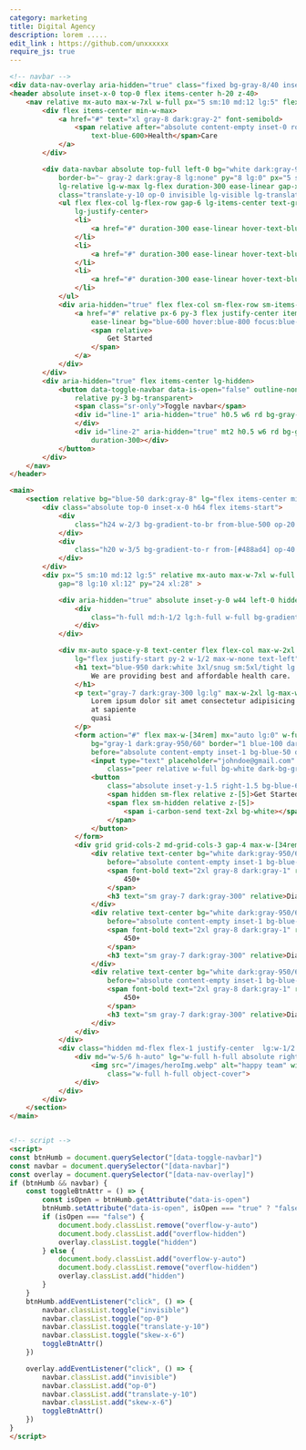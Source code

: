 ```yaml
---
category: marketing
title: Digital Agency 
description: lorem .....
edit_link : https://github.com/unxxxxxx
require_js: true
---
```



```html
<!-- navbar -->
<div data-nav-overlay aria-hidden="true" class="fixed bg-gray-8/40 inset-0 z-30 hidden lg-hidden"></div>
<header absolute inset-x-0 top-0 flex items-center h-20 z-40>
    <nav relative mx-auto max-w-7xl w-full px="5 sm:10 md:12 lg:5" flex gap-x-5 justify-between items-center>
        <div flex items-center min-w-max>
            <a href="#" text="xl gray-8 dark:gray-2" font-semibold>
                <span relative after="absolute content-empty inset-0 rotate-3 border border-blue-600"
                    text-blue-600>Health</span>Care
            </a>
        </div>

        <div data-navbar absolute top-full left-0 bg="white dark:gray-950 lg:!transparent"
            border-b="~ gray-2 dark:gray-8 lg:none" py="8 lg:0" px="5 sm:10 md:12 lg:0" w-full lg-top-0
            lg-relative lg-w-max lg-flex duration-300 ease-linear gap-x-6
            class="translate-y-10 op-0 invisible lg-visible lg-translate-y-0 lg-op-100">
            <ul flex flex-col lg-flex-row gap-6 lg-items-center text-gray-7 dark-text-gray-300 lg-w-full
                lg-justify-center>
                <li>
                    <a href="#" duration-300 ease-linear hover-text-blue-600>Home</a>
                </li>
                <li>
                    <a href="#" duration-300 ease-linear hover-text-blue-600>Portfolio</a>
                </li>
                <li>
                    <a href="#" duration-300 ease-linear hover-text-blue-600>Services</a>
                </li>
            </ul>
            <div aria-hidden="true" flex flex-col sm-flex-row sm-items-center gap-4 lg-min-w-max mt="10 lg:0">
                <a href="#" relative px-6 py-3 flex justify-center items-center text-white rd-3xl transition
                    ease-linear bg="blue-600 hover:blue-800 focus:blue-700">
                    <span relative>
                        Get Started
                    </span>
                </a>
            </div>
        </div>
        <div aria-hidden="true" flex items-center lg-hidden>
            <button data-toggle-navbar data-is-open="false" outline-none border="l l-blue-100 dark:l-gray-7" pl-3
                relative py-3 bg-transparent>
                <span class="sr-only">Toggle navbar</span>
                <div id="line-1" aria-hidden="true" h0.5 w6 rd bg-gray-7 dark-bg-gray-300 transition duration-300>
                </div>
                <div id="line-2" aria-hidden="true" mt2 h0.5 w6 rd bg-gray-7 dark-bg-gray-300 transition
                    duration-300></div>
            </button>
        </div>
    </nav>
</header>

<main>
    <section relative bg="blue-50 dark:gray-8" lg="flex items-center min-h-max">
        <div class="absolute top-0 inset-x-0 h64 flex items-start">
            <div
                class="h24 w-2/3 bg-gradient-to-br from-blue-500 op-20 blur-2xl dark:from-[#0c1cac] dark:invisible dark:op-40">
            </div>
            <div
                class="h20 w-3/5 bg-gradient-to-r from-[#488ad4] op-40 blur-2xl dark:from-[#0c1cac] dark:op-40">
            </div>
        </div>
        <div px="5 sm:10 md:12 lg:5" relative mx-auto max-w-7xl w-full flex flex-col lg-flex-row
            gap="8 lg:10 xl:12" py="24 xl:28" >

            <div aria-hidden="true" absolute inset-y-0 w44 left-0 hidden dark-flex>
                <div
                    class="h-full md:h-1/2 lg:h-full w-full bg-gradient-to-tr op-40 dark:blur-2xl dark:from-[#0c1cac] dark:op-20">
                </div>
            </div>

            <div mx-auto space-y-8 text-center flex flex-col max-w-2xl justify-center flex-1
                lg="flex justify-start py-2 w-1/2 max-w-none text-left">
                <h1 text="blue-950 dark:white 3xl/snug sm:5xl/tight lg:4xl/tight xl:[3.50rem]/tight" font-bold>
                    We are providing best and affordable health care.
                </h1>
                <p text="gray-7 dark:gray-300 lg:lg" max-w-2xl lg-max-w-none mx-auto>
                    Lorem ipsum dolor sit amet consectetur adipisicing elit. Dignissimos, fugit! Laborum quo maxime
                    at sapiente
                    quasi
                </p>
                <form action="#" flex max-w-[34rem] mx="auto lg:0" w-full lg-max-w-lg relative
                    bg="gray-1 dark:gray-950/60" border="1 blue-100 dark:gray-950" overflow-hidden p0.5 rd-3xl
                    before="absolute content-empty inset-1 bg-blue-50 dark:bg-gray-950 rd-[1.25rem]">
                    <input type="text" placeholder="johndoe@gmail.com"
                        class="peer relative w-full bg-white dark-bg-gray-950 px-5 py-3 rd-full outline-none text-gray-6 dark-text-gray-300">
                    <button
                        class="absolute inset-y-1.5 right-1.5 bg-blue-600 text-white p3 sm-px-6 flex items-center rd-full">
                        <span hidden sm-flex relative z-[5]>Get Started</span>
                        <span flex sm-hidden relative z-[5]>
                            <span i-carbon-send text-2xl bg-white></span>
                        </span>
                    </button>
                </form>
                <div grid grid-cols-2 md-grid-cols-3 gap-4 max-w-[34rem] mx-auto lg-mx-0 w-full>
                    <div relative text-center bg="white dark:gray-950/60" border="blue-100 dark:gray-950" p5 rd-3xl
                        before="absolute content-empty inset-1 bg-blue-50 dark:bg-gray-950 rd-[1.25rem]">
                        <span font-bold text="2xl gray-8 dark:gray-1" relative>
                            450+
                        </span>
                        <h3 text="sm gray-7 dark:gray-300" relative>Diagnostic Weekly</h3>
                    </div>
                    <div relative text-center bg="white dark:gray-950/60" border="blue-100 dark:gray-950" p5 rd-3xl
                        before="absolute content-empty inset-1 bg-blue-50 dark:bg-gray-950 rd-[1.25rem]">
                        <span font-bold text="2xl gray-8 dark:gray-1" relative>
                            450+
                        </span>
                        <h3 text="sm gray-7 dark:gray-300" relative>Diagnostic Weekly</h3>
                    </div>
                    <div relative text-center bg="white dark:gray-950/60" border="blue-100 dark:gray-950" p5 rd-3xl
                        before="absolute content-empty inset-1 bg-blue-50 dark:bg-gray-950 rd-[1.25rem]">
                        <span font-bold text="2xl gray-8 dark:gray-1" relative>
                            450+
                        </span>
                        <h3 text="sm gray-7 dark:gray-300" relative>Diagnostic Weekly</h3>
                    </div>
                </div>
            </div>
            <div class="hidden md-flex flex-1 justify-center  lg:w-1/2 relative w-full max-w-3xl mx-auto lg:max-w-none">
                <div md="w-5/6 h-auto" lg="w-full h-full absolute right-0" bg-blue-100 overflow-hidden rd-b-24>
                    <img src="/images/heroImg.webp" alt="happy team" width="1850" height="auto"
                        class="w-full h-full object-cover">
                </div>
            </div>
        </div>
    </section>
</main>


<!-- script -->
<script>
const btnHumb = document.querySelector("[data-toggle-navbar]")
const navbar = document.querySelector("[data-navbar]")
const overlay = document.querySelector("[data-nav-overlay]")
if (btnHumb && navbar) {
    const toggleBtnAttr = () => {
        const isOpen = btnHumb.getAttribute("data-is-open")
        btnHumb.setAttribute("data-is-open", isOpen === "true" ? "false" : "true")
        if (isOpen === "false") {
            document.body.classList.remove("overflow-y-auto")
            document.body.classList.add("overflow-hidden")
            overlay.classList.toggle("hidden")
        } else {
            document.body.classList.add("overflow-y-auto")
            document.body.classList.remove("overflow-hidden")
            overlay.classList.add("hidden")
        }
    }
    btnHumb.addEventListener("click", () => {
        navbar.classList.toggle("invisible")
        navbar.classList.toggle("op-0")
        navbar.classList.toggle("translate-y-10")
        navbar.classList.toggle("skew-x-6")
        toggleBtnAttr()
    })

    overlay.addEventListener("click", () => {
        navbar.classList.add("invisible")
        navbar.classList.add("op-0")
        navbar.classList.add("translate-y-10")
        navbar.classList.add("skew-x-6")
        toggleBtnAttr()
    })
}
</script>
```